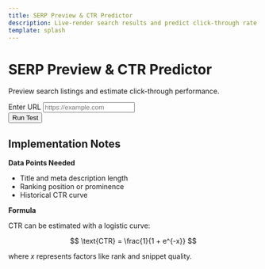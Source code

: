 ```yaml
---
title: SERP Preview & CTR Predictor
description: Live-render search results and predict click-through rate.
template: splash
---
```


<div id="serp-root" class="container my-4">
  <div class="row justify-content-center">
    <div class="col-lg-8">
      <div class="text-center mb-4">
        <h1>SERP Preview &amp; CTR Predictor</h1>
        <p>Preview search listings and estimate click-through performance.</p>
      </div>
      <form id="serp-form" class="row gy-2 gx-3 align-items-end mb-3">
        <div class="col-md-8">
          <label for="serp-url" class="form-label">Enter URL</label>
          <input type="url" id="serp-url" name="url" placeholder="https://example.com" class="form-control" />
        </div>
        <div class="col-auto">
          <button type="submit" class="btn btn-primary mt-3">Run Test</button>
        </div>
      </form>
      <div id="serp-results"></div>
    </div>
  </div>
</div>

<script type="module" src="/js/serp-preview.js" defer></script>

## Implementation Notes

**Data Points Needed**

- Title and meta description length
- Ranking position or prominence
- Historical CTR curve

**Formula**

CTR can be estimated with a logistic curve:

$$
\text{CTR} = \frac{1}{1 + e^{-x}}
$$

where $x$ represents factors like rank and snippet quality.
